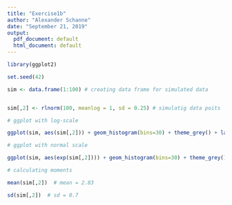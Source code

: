 ```yaml
---
title: "Exercise1b"
author: "Alexander Schanne"
date: "September 21, 2019"
output:
  pdf_document: default
  html_document: default
---
```



```r

library(ggplot2)

set.seed(42)

sim <- data.frame(1:100) # creating data frame for simulated data


sim[,2] <- rlnorm(100, meanlog = 1, sd = 0.25) # simulatig data poits

# ggplot with log-scale

ggplot(sim, aes(sim[,2])) + geom_histogram(bins=30) + theme_grey() + labs(x = 'log(norm) sample values') + ggtitle('100 simulated points from log(norm) distribution, mean=1, sd=0.25')

# ggplot with normal scale

ggplot(sim, aes(exp(sim[,2]))) + geom_histogram(bins=30) + theme_grey() + labs(x = 'normal scale sample values') + ggtitle('100 simulated points from log(norm) distribution, mean=1, sd=0.25')

# calculating moments

mean(sim[,2])  # mean = 2.83

sd(sim[,2])  # sd = 0.7



```


